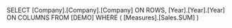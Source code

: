 SELECT
    [Company].[Company].[Company] ON ROWS,
    [Year].[Year].[Year] ON COLUMNS
FROM
    [DEMO]
WHERE (
    [Measures].[Sales.SUM]
)